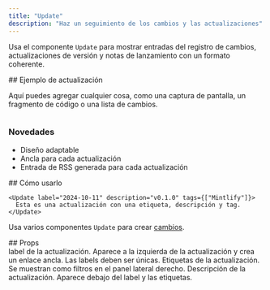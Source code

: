 ```yaml
---
title: "Update"
description: "Haz un seguimiento de los cambios y las actualizaciones"
---
```


Usa el componente `Update` para mostrar entradas del registro de cambios, actualizaciones de versión y notas de lanzamiento con un formato coherente.

<Update label="Ejemplo" description="v0.1.1">
  ## Ejemplo de actualización

  Aquí puedes agregar cualquier cosa, como una captura de pantalla, un fragmento de código o una lista de cambios.

  <Frame>
    <img className="block" src="https://mintlify-assets.b-cdn.net/hero-light.png" alt="" />
  </Frame>

  ### Novedades

  * Diseño adaptable
  * Ancla para cada actualización
  * Entrada de RSS generada para cada actualización
</Update>

<div id="how-to-use">
  ## Cómo usarlo
</div>

```mdx Update example
<Update label="2024-10-11" description="v0.1.0" tags={["Mintlify"]}>
  Esta es una actualización con una etiqueta, descripción y tag.
</Update>
```

Usa varios componentes `Update` para crear [cambios](/es/create/changelogs).

<div id="props">
  ## Props
</div>

<ResponseField name="label" type="string" required>
  label de la actualización. Aparece a la izquierda de la actualización y crea un enlace ancla. Las labels deben ser únicas.
</ResponseField>

<ResponseField name="tags" type="string[]">
  Etiquetas de la actualización. Se muestran como filtros en el panel lateral derecho.
</ResponseField>

<ResponseField name="description" type="string">
  Descripción de la actualización. Aparece debajo del label y las etiquetas.
</ResponseField>